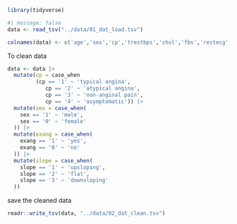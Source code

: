 ```r
library(tidyverse)
```

```r
#| message: false
data <- read_tsv("../data/01_dat_load.tsv")
```

```r
colnames(data) <- c('age','sex','cp','trestbps','chol','fbs','restecg','thalach','exang','oldpeak','slope','ca','thal','num') 
```

To clean data

```r
data <- data |> 
  mutate(cp = case_when
         (cp == '1' ~ 'typical angina',
            cp == '2' ~ 'atypical angina',
            cp == '3' ~ 'non-anginal pain',
            cp == '4' ~ 'asymptomatic')) |> 
  mutate(sex = case_when(
    sex == '1' ~ 'male',
    sex == '0' ~ 'female'
  )) |> 
  mutate(exang = case_when(
    exang == '1' ~ 'yes',
    exang == '0' ~ 'no'
  )) |> 
  mutate(slope = case_when(
    slope == '1' ~ 'upsloping',
    slope == '2' ~ 'flat',
    slope == '3' ~ 'downsloping'
  )) 
```

save the cleaned data

```r
readr::write_tsv(data, "../data/02_dat_clean.tsv")
```
